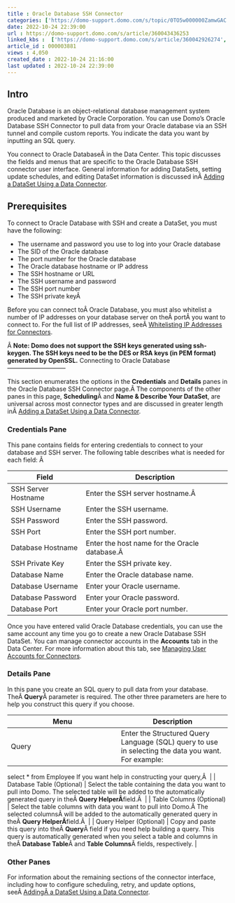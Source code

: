```yaml
---
title : Oracle Database SSH Connector
categories: ['https://domo-support.domo.com/s/topic/0TO5w000000ZamwGAC']
date: 2022-10-24 22:39:00
url : https://domo-support.domo.com/s/article/360043436253
linked_kbs :  ['https://domo-support.domo.com/s/article/360042926274', 'https://domo-support.domo.com/s/knowledge-base', 'https://domo-support.domo.com/s/article/360042925494', 'https://domo-support.domo.com/s/article/360043429953', 'https://domo-support.domo.com/s/article/360042926054', 'https://domo-support.domo.com/s/article/360043429933', 'https://domo-support.domo.com/s/article/360043436253', 'https://domo-support.domo.com/s/article/360043429693', 'https://domo-support.domo.com/s/topic/0TO5w000000ZamwGAC', 'https://domo-support.domo.com/s/article/360043630093', 'https://domo-support.domo.com/s/article/360043429913']
article_id : 000003881
views : 4,050
created_date : 2022-10-24 21:16:00
last updated : 2022-10-24 22:39:00
---
```




Intro
-----


Oracle Database is an object-relational database management system produced and marketed by Oracle Corporation. You can use Domo's Oracle Database SSH Connector to pull data from your Oracle database via an SSH tunnel and compile custom reports. You indicate the data you want by inputting an SQL query.


You connect to Oracle DatabaseÂ in the Data Center. This topic discusses the fields and menus that are specific to the Oracle Database SSH connector user interface. General information for adding DataSets, setting update schedules, and editing DataSet information is discussed inÂ [Adding a DataSet Using a Data Connector](..\adding_a_dataset_using_a_connector\index.md).


Prerequisites
-------------


To connect to Oracle Database with SSH and create a DataSet, you must have the following:



* The username and password you use to log into your Oracle database
* The SID of the Oracle database
* The port number for the Oracle database
* The Oracle database hostname or IP address
* The SSH hostname or URL
* The SSH username and password
* The SSH port number
* The SSH private keyÂ


Before you can connect toÂ Oracle Database, you must also whitelist a number of IP addresses on your database server on theÂ portÂ you want to connect to. For the full list of IP addresses, seeÂ [Whitelisting IP Addresses for Connectors](..\allowlisting_ip_addresses_for_connectors__federated_adapters\index.html "Whitelisting IP Addresses for Connectors").


Â
**Note: Domo does not support the SSH keys generated using ssh-keygen. The SSH keys need to be the DES or RSA keys (in PEM format) generated by OpenSSL.**
Connecting to Oracle Database
-----------------------------


This section enumerates the options in the **Credentials** and **Details** panes in the Oracle Database SSH Connector page.Â The components of the other panes in this page, **Scheduling**Â and **Name & Describe Your DataSet**, are universal across most connector types and are discussed in greater length inÂ [Adding a DataSet Using a Data Connector](..\adding_a_dataset_using_a_connector\index.md "Adding a DataSet Using a Data Connector").


### Credentials Pane


This pane contains fields for entering credentials to connect to your database and SSH server. The following table describes what is needed for each field: Â 




| Field | Description |
| --- | --- |
| SSH Server Hostname | Enter the SSH server hostname.Â  |
| SSH Username | Enter the SSH username. |
| SSH Password | Enter the SSH password. |
| SSH Port | Enter the SSH port number. |
| Database Hostname | Enter the host name for the Oracle database.Â  |
| SSH Private Key | Enter the SSH private key. |
| Database Name | Enter the Oracle database name. |
| Database Username | Enter your Oracle username. |
| Database Password | Enter your Oracle password. |
| Database Port | Enter your Oracle port number. |


Once you have entered valid Oracle Database credentials, you can use the same account any time you go to create a new Oracle Database SSH DataSet. You can manage connector accounts in the **Accounts** tab in the Data Center. For more information about this tab, see [Managing User Accounts for Connectors](..\managing_user_accounts_for_connectors\index.html "Managing User Accounts for Connectors").


### Details Pane


In this pane you create an SQL query to pull data from your database. TheÂ **Query**Â parameter is required. The other three parameters are here to help you construct this query if you choose.




| Menu | Description |
| --- | --- |
| Query | Enter the Structured Query Language (SQL) query to use in selecting the data you want. For example:
select \* from Employee
If you want help in constructing your query,Â  |
| Database Table (Optional) | Select the table containing the data you want to pull into Domo. The selected table will be added to the automatically generated query in theÂ **Query HelperÂ**field.Â  |
| Table Columns (Optional) | Select the table columns with data you want to pull into Domo.Â The selected columnsÂ will be added to the automatically generated query in theÂ **Query HelperÂ**field.Â  |
| Query Helper (Optional) | Copy and paste this query into theÂ **Query**Â field if you need help building a query. This query is automatically generated when you select a table and columns in theÂ **Database Table**Â and **Table Columns**Â fields, respectively. |


### Other Panes


For information about the remaining sections of the connector interface, including how to configure scheduling, retry, and update options, seeÂ [AddingÂ a DataSet Using a Data Connector](..\adding_a_dataset_using_a_connector\index.md).